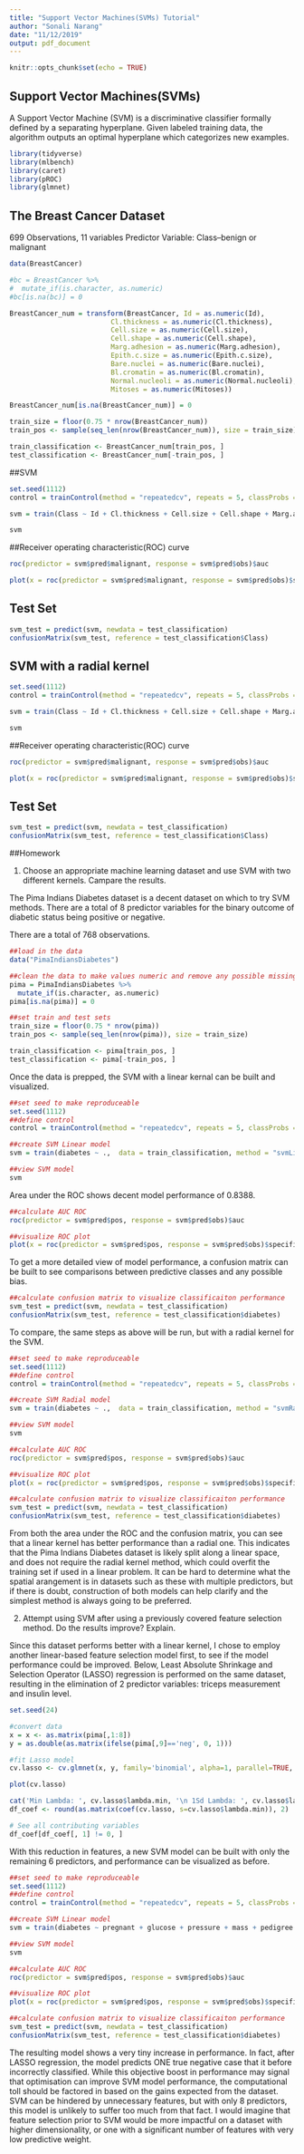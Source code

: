 ```yaml
---
title: "Support Vector Machines(SVMs) Tutorial"
author: "Sonali Narang"
date: "11/12/2019"
output: pdf_document
---
```


```r
knitr::opts_chunk$set(echo = TRUE)
```

## Support Vector Machines(SVMs)

A Support Vector Machine (SVM) is a discriminative classifier formally defined by a separating hyperplane. Given labeled training data, the algorithm outputs an optimal hyperplane which categorizes new examples.

```r
library(tidyverse)
library(mlbench)
library(caret)
library(pROC)
library(glmnet)
```

## The Breast Cancer Dataset
699 Observations, 11 variables
Predictor Variable: Class--benign or malignant 

```r
data(BreastCancer)

#bc = BreastCancer %>% 
#  mutate_if(is.character, as.numeric)
#bc[is.na(bc)] = 0

BreastCancer_num = transform(BreastCancer, Id = as.numeric(Id), 
                         Cl.thickness = as.numeric(Cl.thickness),
                         Cell.size = as.numeric(Cell.size),
                         Cell.shape = as.numeric(Cell.shape), 
                         Marg.adhesion = as.numeric(Marg.adhesion),
                         Epith.c.size = as.numeric(Epith.c.size),
                         Bare.nuclei = as.numeric(Bare.nuclei), 
                         Bl.cromatin = as.numeric(Bl.cromatin), 
                         Normal.nucleoli = as.numeric(Normal.nucleoli),
                         Mitoses = as.numeric(Mitoses))

BreastCancer_num[is.na(BreastCancer_num)] = 0

train_size = floor(0.75 * nrow(BreastCancer_num))
train_pos <- sample(seq_len(nrow(BreastCancer_num)), size = train_size)

train_classification <- BreastCancer_num[train_pos, ]
test_classification <- BreastCancer_num[-train_pos, ]

```

##SVM 

```r
set.seed(1112)
control = trainControl(method = "repeatedcv", repeats = 5, classProbs = T, savePredictions = T)

svm = train(Class ~ Id + Cl.thickness + Cell.size + Cell.shape + Marg.adhesion + Epith.c.size + Bare.nuclei + Bl.cromatin + Normal.nucleoli +  Mitoses,  data = train_classification, method = "svmLinear", tuneLength = 10, trControl = control)

svm
```
##Receiver operating characteristic(ROC) curve

```r
roc(predictor = svm$pred$malignant, response = svm$pred$obs)$auc

plot(x = roc(predictor = svm$pred$malignant, response = svm$pred$obs)$specificities, y = roc(predictor = svm$pred$malignant, response = svm$pred$obs)$sensitivities, col= "blue", xlim = c(1, 0), type ="l", ylab = "Sensitivity", xlab = "Specificity")
```
## Test Set 

```r
svm_test = predict(svm, newdata = test_classification)
confusionMatrix(svm_test, reference = test_classification$Class)
```
## SVM with a radial kernel 

```r
set.seed(1112)
control = trainControl(method = "repeatedcv", repeats = 5, classProbs = T, savePredictions = T)

svm = train(Class ~ Id + Cl.thickness + Cell.size + Cell.shape + Marg.adhesion + Epith.c.size + Bare.nuclei + Bl.cromatin + Normal.nucleoli +  Mitoses,  data = train_classification, method = "svmRadial", tuneLength = 10, trControl = control)

svm
```

##Receiver operating characteristic(ROC) curve

```r
roc(predictor = svm$pred$malignant, response = svm$pred$obs)$auc

plot(x = roc(predictor = svm$pred$malignant, response = svm$pred$obs)$specificities, y = roc(predictor = svm$pred$malignant, response = svm$pred$obs)$sensitivities, col= "blue", xlim = c(1, 0), type ="l", ylab = "Sensitivity", xlab = "Specificity")

```

## Test Set 

```r
svm_test = predict(svm, newdata = test_classification)
confusionMatrix(svm_test, reference = test_classification$Class)
```

##Homework

1. Choose an appropriate machine learning dataset and use SVM with two different kernels. Campare the results. 

The Pima Indians Diabetes dataset is a decent dataset on which to try SVM methods. There are a total of 8 predictor variables for the binary outcome of diabetic status being positive or negative.

There are a total of 768 observations.
```r
##load in the data
data("PimaIndiansDiabetes")

##clean the data to make values numeric and remove any possible missing
pima = PimaIndiansDiabetes %>% 
  mutate_if(is.character, as.numeric)
pima[is.na(pima)] = 0

##set train and test sets
train_size = floor(0.75 * nrow(pima))
train_pos <- sample(seq_len(nrow(pima)), size = train_size)

train_classification <- pima[train_pos, ]
test_classification <- pima[-train_pos, ]
```

Once the data is prepped, the SVM with a linear kernal can be built and visualized.
```r
##set seed to make reproduceable
set.seed(1112)
##define control
control = trainControl(method = "repeatedcv", repeats = 5, classProbs = T, savePredictions = T)

##create SVM Linear model
svm = train(diabetes ~ .,  data = train_classification, method = "svmLinear", tuneLength = 10, trControl = control)

##view SVM model
svm
```

Area under the ROC shows decent model performance of 0.8388.
```r
##calculate AUC ROC
roc(predictor = svm$pred$pos, response = svm$pred$obs)$auc

##visualize ROC plot
plot(x = roc(predictor = svm$pred$pos, response = svm$pred$obs)$specificities, y = roc(predictor = svm$pred$pos, response = svm$pred$obs)$sensitivities, col= "blue", xlim = c(1, 0), type ="l", ylab = "Sensitivity", xlab = "Specificity")
```

To get a more detailed view of model performance, a confusion matrix can be built to see comparisons between predictive classes and any possible bias.
```r
##calculate confusion matrix to visualize classificaiton performance
svm_test = predict(svm, newdata = test_classification)
confusionMatrix(svm_test, reference = test_classification$diabetes)
```

To compare, the same steps as above will be run, but with a radial kernel for the SVM.
```r
##set seed to make reproduceable
set.seed(1112)
##define control
control = trainControl(method = "repeatedcv", repeats = 5, classProbs = T, savePredictions = T)

##create SVM Radial model
svm = train(diabetes ~ .,  data = train_classification, method = "svmRadial", tuneLength = 10, trControl = control)

##view SVM model
svm
```

```r
##calculate AUC ROC
roc(predictor = svm$pred$pos, response = svm$pred$obs)$auc

##visualize ROC plot
plot(x = roc(predictor = svm$pred$pos, response = svm$pred$obs)$specificities, y = roc(predictor = svm$pred$pos, response = svm$pred$obs)$sensitivities, col= "blue", xlim = c(1, 0), type ="l", ylab = "Sensitivity", xlab = "Specificity")
```

```r
##calculate confusion matrix to visualize classificaiton performance
svm_test = predict(svm, newdata = test_classification)
confusionMatrix(svm_test, reference = test_classification$diabetes)
```

From both the area under the ROC and the confusion matrix, you can see that a linear kernel has better performance than a radial one. This indicates that the Pima Indians Diabetes dataset is likely split along a linear space, and does not require the radial kernel method, which could overfit the training set if used in a linear problem. It can be hard to determine what the spatial arangement is in datasets such as these with multiple predictors, but if there is doubt, construction of both models can help clarify and the simplest method is always going to be preferred.

2. Attempt using SVM after using a previously covered feature selection method. Do the results improve? Explain. 

Since this dataset performs better with a linear kernel, I chose to employ another linear-based feature selection model first, to see if the model performance could be improved. Below, Least Absolute Shrinkage and Selection Operator (LASSO) regression is performed on the same dataset, resulting in the elimination of 2 predictor variables: triceps measurement and insulin level.
```r
set.seed(24)

#convert data
x = x <- as.matrix(pima[,1:8])
y = as.double(as.matrix(ifelse(pima[,9]=='neg', 0, 1))) 

#fit Lasso model 
cv.lasso <- cv.glmnet(x, y, family='binomial', alpha=1, parallel=TRUE, standardize=TRUE, type.measure='auc')

plot(cv.lasso)

cat('Min Lambda: ', cv.lasso$lambda.min, '\n 1Sd Lambda: ', cv.lasso$lambda.1se)
df_coef <- round(as.matrix(coef(cv.lasso, s=cv.lasso$lambda.min)), 2)

# See all contributing variables
df_coef[df_coef[, 1] != 0, ]
```

With this reduction in features, a new SVM model can be built with only the remaining 6 predictors, and performance can be visualized as before.
```r
##set seed to make reproduceable
set.seed(1112)
##define control
control = trainControl(method = "repeatedcv", repeats = 5, classProbs = T, savePredictions = T)

##create SVM Linear model
svm = train(diabetes ~ pregnant + glucose + pressure + mass + pedigree + age,  data = train_classification, method = "svmLinear", tuneLength = 10, trControl = control)

##view SVM model
svm
```

```r
##calculate AUC ROC
roc(predictor = svm$pred$pos, response = svm$pred$obs)$auc

##visualize ROC plot
plot(x = roc(predictor = svm$pred$pos, response = svm$pred$obs)$specificities, y = roc(predictor = svm$pred$pos, response = svm$pred$obs)$sensitivities, col= "blue", xlim = c(1, 0), type ="l", ylab = "Sensitivity", xlab = "Specificity")
```

```r
##calculate confusion matrix to visualize classificaiton performance
svm_test = predict(svm, newdata = test_classification)
confusionMatrix(svm_test, reference = test_classification$diabetes)
```

The resulting model shows a very tiny increase in performance. In fact, after LASSO regression, the model predicts ONE true negative case that it before incorrectly classified. While this objective boost in performance may signal that optimisation can improve SVM model performance, the computational toll should be factored in based on the gains expected from the dataset. SVM can be hindered by unnecessary features, but with only 8 predictors, this model is unlikely to suffer too much from that fact. I would imagine that feature selection prior to SVM would be more impactful on a dataset with higher dimensionality, or one with a significant number of features with very low predictive weight.
